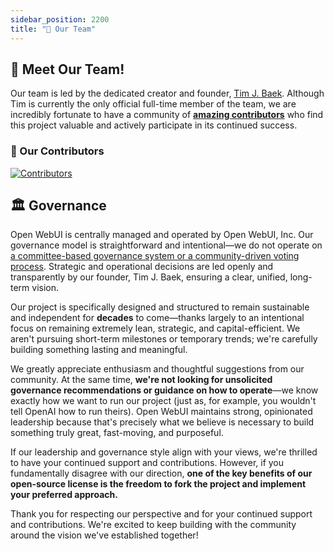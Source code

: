 ```yaml
---
sidebar_position: 2200
title: "👥 Our Team"
---
```



<TopBanners />

## 🌟 Meet Our Team!

Our team is led by the dedicated creator and founder, [Tim J. Baek](https://github.com/tjbck). Although Tim is currently the only official full-time member of the team, we are incredibly fortunate to have a community of **[amazing contributors](https://github.com/open-webui/open-webui/graphs/contributors)** who find this project valuable and actively participate in its continued success.

### 💓 Our Contributors

<a href="https://github.com/open-webui/open-webui/graphs/contributors">
  <img
    src="https://contrib.rocks/image?repo=open-webui/open-webui"
    alt="Contributors"
  />
</a>

## 🏛️ Governance

Open WebUI is centrally managed and operated by Open WebUI, Inc. Our governance model is straightforward and intentional—we do not operate on [a committee-based governance system or a community-driven voting process](https://www.reddit.com/r/OpenWebUI/comments/1ijkh6m/comment/mbf0yhm/). Strategic and operational decisions are led openly and transparently by our founder, Tim J. Baek, ensuring a clear, unified, long-term vision.

Our project is specifically designed and structured to remain sustainable and independent for **decades** to come—thanks largely to an intentional focus on remaining extremely lean, strategic, and capital-efficient. We aren't pursuing short-term milestones or temporary trends; we're carefully building something lasting and meaningful.

We greatly appreciate enthusiasm and thoughtful suggestions from our community. At the same time, **we're not looking for unsolicited governance recommendations or guidance on how to operate**—we know exactly how we want to run our project (just as, for example, you wouldn't tell OpenAI how to run theirs). Open WebUI maintains strong, opinionated leadership because that's precisely what we believe is necessary to build something truly great, fast-moving, and purposeful.

If our leadership and governance style align with your views, we're thrilled to have your continued support and contributions. However, if you fundamentally disagree with our direction, **one of the key benefits of our open-source license is the freedom to fork the project and implement your preferred approach.**

Thank you for respecting our perspective and for your continued support and contributions. We're excited to keep building with the community around the vision we've established together!


